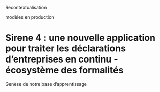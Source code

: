 Recontextualisation

modèles en production 

# Sirene 4 : une nouvelle application pour traiter les déclarations d'entreprises en continu - écosystème des formalités

Genèse de notre base d'apprentissage



